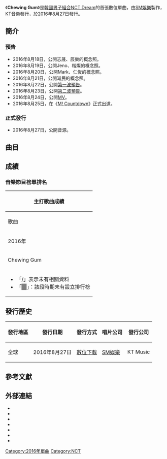 {{prose|time=2017-02-19T07:41:13+00:00}}
{{unreferenced|time=2017-02-19T07:41:13+00:00}}
{{Infobox single
| Name           = Chewing Gum
| Cover          = NCT Dream - Chewing Gum.png
| Border         =
| Alt            =
| Caption        =
| Artist         = [[NCT|NCT Dream]]
| Album          = 
| Released       = 2016年8月27日
| Format         = [[數位音樂下載|數位音樂下載]]
| Recorded       = 2016年
| Genre          = [[韓國流行音樂|韓國流行音樂]]、[[舞蹈流行音樂|舞蹈流行音樂]]
| Length         = 6:34
| Label          = [[SM_Entertainment|SM Entertainment]]
| Writer         = 
| Producer       = 
| Chronology     = [[NCT|NCT Dream]]韓語單曲
| Last single    = 
| This single    = '''Chewing Gum'''<br>(2016)
| Next single    = [[The_First_(NCT_Dream單曲)|The First]]<br>(2017)
| Misc           = {{External music video|Type=single|{{YouTube|fwmvF5ffmhg|Chewing Gum}}}}
}}

《'''Chewing Gum'''》是[[韓國|韓國]][[男子組合|男子組合]][[NCT_Dream|NCT Dream]]的首張數位單曲，由[[SM娛樂|SM娛樂]]製作，KT音樂發行，於2016年8月27日發行。

== 簡介 ==
===預告===
*2016年8月18日，公開志晟、辰樂的概念照。
*2016年8月19日，公開Jeno、楷燦的概念照。
*2016年8月20日，公開Mark、仁俊的概念照。
*2016年8月21日，公開渽民的概念照。
*2016年8月22日，公開[https://www.youtube.com/watch?v=FksnMkMgCTA 第一波預告]{{Wayback|url=https://www.youtube.com/watch?v=FksnMkMgCTA |date=20170209192539 }}。
*2016年8月23日，公開[https://www.youtube.com/watch?v=U6y6WicRiDk 第二波預告]{{Wayback|url=https://www.youtube.com/watch?v=U6y6WicRiDk |date=20170209190403 }}。
*2016年8月24日，公開[https://www.youtube.com/watch?v=fwmvF5ffmhg MV]{{Wayback|url=https://www.youtube.com/watch?v=fwmvF5ffmhg |date=20170209203049 }}。
*2016年8月25日，在《[[M!_Countdown|M! Countdown]]》正式出道。

===正式發行===
*2016年8月27日，公開音源。

== 曲目 ==
{{tracklist
| collapsed       = 
| headline        = 
| extra_column    = 
| total_length    = 6:34

| title1          = '''Chewing Gum'''
| note1           = 츄잉껌
| lyrics1         = 조윤경, 문설리, 정민지, Mark
| music1          = Thomas Troelsen, Kenzie
| length1         = 3:17

| title2          = 泡泡糖 (Chewing Gum)
| note2           = Chinese Ver.
| lyrics2         = Arys Chien ([[深白色|深白色]])
| music2          = Thomas Troelsen, Kenzie
| length2         = 3:17
}}

== 成績 ==
=== 音樂節目榜單排名 ===
{| class="wikitable" style=text-align:center
|-
! colspan="7" | 主打歌曲成績
|-
!歌曲
![[Mnet媒體|Mnet]]<br><small>《[[M!_Countdown|M! Countdown]]》
![[KBS第2頻道|KBS2]]<br><small>《[[KBS音樂銀行|Music Bank]]》
![[文化廣播_(韓國)|MBC]]<br><small>《[[Show!_音樂中心|Show! 音樂中心]]》
![[SBS_(韓國)|SBS]]<br><small>《[[SBS人氣歌謠|人氣歌謠]]》
![[SBS_MTV|SBS MTV]] <br><small>《[[THE_SHOW_(SBS_MTV節目)|THE SHOW]]》
!{{link-ko|MBC Music|MBC 뮤직}}<br><small>《[[Show_Champion|Show Champion]]》
|-
! colspan="7" | 2016年
|-
| Chewing Gum || 7 || 49 || style="background:#808080" | || 12 || 3 || /
|-
| colspan="7" |
*「/」表示未有相關資料
*「<span style="background:#808080">　</span>」：該段時期未有設立排行榜
|}

==發行歷史==
{| class="wikitable"
! 發行地區 !! 發行日期 !! 發行方式 !! 唱片公司 !! 發行公司
|-
| rowspan="2"|全球
| 2016年8月27日
| [[數位音樂下載|數位下載]]
| [[SM娛樂|SM娛樂]]
| KT Music
|}

== 參考文獻 ==
{{reflist}}

== 外部連結 ==
* {{YouTube|id = FksnMkMgCTA|title = NCT DREAM_Chewing Gum_Debut Teaser #1}}
* {{YouTube|id = ek4eBIvb5sE|title = NCT DREAM_Chewing Gum (泡泡糖) (Chinese Ver.)_Debut Teaser #1}}
* {{YouTube|id = U6y6WicRiDk|title = NCT DREAM_Chewing Gum_Debut Teaser #2}}
* {{YouTube|id = EeLDuuJtBFE|title = NCT DREAM_Chewing Gum (泡泡糖) (Chinese Ver.)_Debut Teaser #2}}
* {{YouTube|id = fwmvF5ffmhg|title = NCT DREAM_Chewing Gum_Music Video}}
* {{YouTube|id = Xuj53F50rv4|title = NCT DREAM_Chewing Gum (泡泡糖) (Chinese Ver.)_Music Video}}
* {{YouTube|id = lB_sC__Y6Gc|title = NCT DREAM_Chewing Gum_Hoverboard Performance Video}}

{{NCT}}

[[Category:2016年單曲|Category:2016年單曲]]
[[Category:NCT|Category:NCT]]